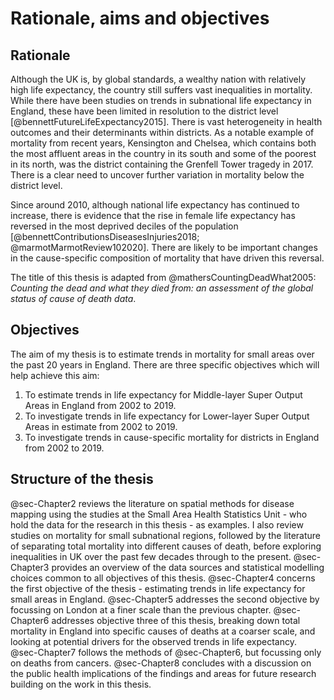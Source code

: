 # Rationale, aims and objectives {#sec-Chapter1}

## Rationale

Although the UK is, by global standards, a wealthy nation with relatively high life expectancy, the country still suffers vast inequalities in mortality.
While there have been studies on trends in subnational life expectancy in England, these have been limited in resolution to the district level [@bennettFutureLifeExpectancy2015].
There is vast heterogeneity in health outcomes and their determinants within districts.
As a notable example of mortality from recent years, Kensington and Chelsea, which contains both the most affluent areas in the country in its south and some of the poorest in its north, was the district containing the Grenfell Tower tragedy in 2017.
There is a clear need to uncover further variation in mortality below the district level.

Since around 2010, although national life expectancy has continued to increase, there is evidence that the rise in female life expectancy has reversed in the most deprived deciles of the population [@bennettContributionsDiseasesInjuries2018; @marmotMarmotReview102020].
There are likely to be important changes in the cause-specific composition of mortality that have driven this reversal.

The title of this thesis is adapted from @mathersCountingDeadWhat2005: _Counting the dead and what they died from: an assessment of the global status of cause of death data_.

## Objectives

The aim of my thesis is to estimate trends in mortality for small areas over the past 20 years in England.
There are three specific objectives which will help achieve this aim:

1. To estimate trends in life expectancy for Middle-layer Super Output Areas in England from 2002 to 2019.
1. To investigate trends in life expectancy for Lower-layer Super Output Areas in estimate from 2002 to 2019.
2. To investigate trends in cause-specific mortality for districts in England from 2002 to 2019.

## Structure of the thesis

@sec-Chapter2 reviews the literature on spatial methods for disease mapping using the studies at the Small Area Health Statistics Unit - who hold the data for the research in this thesis - as examples.
I also review studies on mortality for small subnational regions, followed by the literature of separating total mortality into different causes of death, before exploring inequalities in UK over the past few decades through to the present.
@sec-Chapter3 provides an overview of the data sources and statistical modelling choices common to all objectives of this thesis.
@sec-Chapter4 concerns the first objective of the thesis - estimating trends in life expectancy for small areas in England.
@sec-Chapter5 addresses the second objective by focussing on London at a finer scale than the previous chapter.
@sec-Chapter6 addresses objective three of this thesis, breaking down total mortality in England into specific causes of deaths at a coarser scale, and looking at potential drivers for the observed trends in life expectancy.
@sec-Chapter7 follows the methods of @sec-Chapter6, but focussing only on deaths from cancers.
@sec-Chapter8 concludes with a discussion on the public health implications of the findings and areas for future research building on the work in this thesis.
